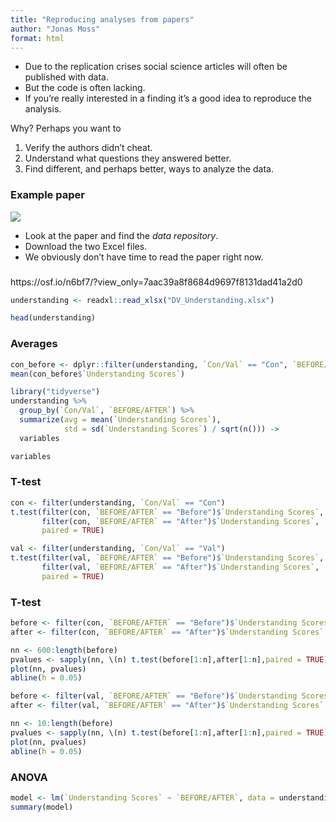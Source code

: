 ```yaml
---
title: "Reproducing analyses from papers"
author: "Jonas Moss"
format: html
---
```


* Due to the replication crises social science articles will often be published with data.
* But the code is often lacking.
* If you're really interested in a finding it's a good idea to reproduce the analysis.

Why? Perhaps you want to

1. Verify the authors didn't cheat.
2. Understand what questions they answered better.
3. Find different, and perhaps better, ways to analyze the data.

### Example paper

![]("political_extremism.png")

* Look at the paper and find the *data repository*.
* Download the two Excel files.
* We obviously don't have time to read the paper right now.

###

https://osf.io/n6bf7/?view_only=7aac39a8f8684d9697f8131dad41a2d0
```r
understanding <- readxl::read_xlsx("DV_Understanding.xlsx")
```

```r
head(understanding)
```
### Averages

```r
con_before <- dplyr::filter(understanding, `Con/Val` == "Con", `BEFORE/AFTER` == "Before")
mean(con_before$`Understanding Scores`)
```

```r
library("tidyverse")
understanding %>% 
  group_by(`Con/Val`, `BEFORE/AFTER`) %>%
  summarize(avg = mean(`Understanding Scores`),
            std = sd(`Understanding Scores`) / sqrt(n())) ->
  variables
```

```r
variables
```

### T-test

```r
con <- filter(understanding, `Con/Val` == "Con")
t.test(filter(con, `BEFORE/AFTER` == "Before")$`Understanding Scores`,
       filter(con, `BEFORE/AFTER` == "After")$`Understanding Scores`, 
       paired = TRUE)
```

```r
val <- filter(understanding, `Con/Val` == "Val")
t.test(filter(val, `BEFORE/AFTER` == "Before")$`Understanding Scores`,
       filter(val, `BEFORE/AFTER` == "After")$`Understanding Scores`, 
       paired = TRUE)
```

### T-test

```r
before <- filter(con, `BEFORE/AFTER` == "Before")$`Understanding Scores`
after <- filter(con, `BEFORE/AFTER` == "After")$`Understanding Scores`

nn <- 600:length(before)
pvalues <- sapply(nn, \(n) t.test(before[1:n],after[1:n],paired = TRUE)$p.value)
plot(nn, pvalues)
abline(h = 0.05)
```

```r
before <- filter(val, `BEFORE/AFTER` == "Before")$`Understanding Scores`
after <- filter(val, `BEFORE/AFTER` == "After")$`Understanding Scores`

nn <- 10:length(before)
pvalues <- sapply(nn, \(n) t.test(before[1:n],after[1:n],paired = TRUE)$p.value)
plot(nn, pvalues)
abline(h = 0.05)
```

### ANOVA


```r
model <- lm(`Understanding Scores` ~ `BEFORE/AFTER`, data = understanding)
summary(model)
```

